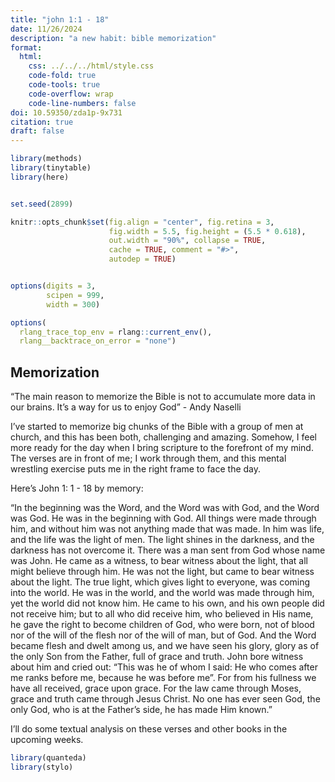 ```yaml
---
title: "john 1:1 - 18"
date: 11/26/2024
description: "a new habit: bible memorization"
format:
  html:
    css: ../../../html/style.css
    code-fold: true
    code-tools: true
    code-overflow: wrap
    code-line-numbers: false
doi: 10.59350/zda1p-9x731
citation: true
draft: false
---
```


```r
library(methods)
library(tinytable)
library(here)


set.seed(2899)

knitr::opts_chunk$set(fig.align = "center", fig.retina = 3,
                      fig.width = 5.5, fig.height = (5.5 * 0.618),
                      out.width = "90%", collapse = TRUE, 
                      cache = TRUE, comment = "#>",
                      autodep = TRUE)


options(digits = 3,
        scipen = 999,
        width = 300)

options(
  rlang_trace_top_env = rlang::current_env(),
  rlang__backtrace_on_error = "none")
```

## Memorization

“The main reason to memorize the Bible is not to accumulate more data in our brains. It’s a way for us to enjoy God” - Andy Naselli

I've started to memorize big chunks of the Bible with a group of men at church, and this has been both, challenging and amazing. Somehow, I feel more ready for the day when I bring scripture to the forefront of my mind. The verses are in front of me; I work through them, and this mental wrestling exercise puts me in the right frame to face the day. 

Here's John 1: 1 - 18 by memory:

“In the beginning was the Word, and the Word was with God, and the Word was God. He was in the beginning with God. All things were made through him, and without him was not anything made that was made. In him was life, and the life was the light of men. The light shines in the darkness, and the darkness has not overcome it. There was a man sent from God whose name was John. He came as a witness, to bear witness about the light, that all might believe through him. He was not the light, but came to bear witness about the light. The true light, which gives light to everyone, was coming into the world. He was in the world, and the world was made through him, yet the world did not know him. He came to his own, and his own people did not receive him; but to all who did receive him, who believed in His name, he gave the right to become children of God, who were born, not of blood nor of the will of the flesh nor of the will of man, but of God. And the Word became flesh and dwelt among us, and we have seen his glory, glory as of the only Son from the Father, full of grace and truth. John bore witness about him and cried out: “This was he of whom I said: He who comes after me ranks before me, because he was before me". For from his fullness we have all received, grace upon grace. For the law came through Moses, grace and truth came through Jesus Christ. No one has ever seen God, the only God, who is at the Father's side, he has made Him known.”

I'll do some textual analysis on these verses and other books in the upcoming weeks. 

```r
library(quanteda)
library(stylo)

```